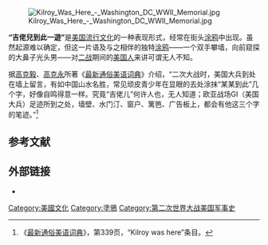 [[File:Kilroy_Was_Here_-_Washington_DC_WWII_Memorial.jpg|thumb]]

'''“吉佬兒到此一遊”'''是[[美国|美国]][[流行文化|流行文化]]的一种表现形式，经常在街头[[涂鸦|涂鸦]]中出现。虽然起源难以确定，但这一片语及与之相伴的独特[[涂鸦|涂鸦]]——一个双手攀墙，向前窥探的大鼻子光头男——对[[二战|二战]]期间的[[美国人|美国人]]来讲可谓无人不知。

据[[高克毅|高克毅]]、[[高克永|高克永]]所著《[[最新通俗美语词典|最新通俗美语词典]]》介绍，“二次大战时，美国大兵到处在墙上留言，有如中国山水名胜，常见顽皮青少年在显眼的去处涂抹“某某到此”几个字，好像自鸣得意一样。究竟“吉佬儿”何许人也，无人知道；欧亚战场GI（美国大兵）足迹所到之处，墙壁、水门汀、窗户、篱笆、广告板上，都会有他这三个字的笔迹。”<ref>《[[最新通俗美语词典|最新通俗美语词典]]》，第339页，“Kilroy was here”条目。</ref>

==参考文献==
{{reflist}}

==外部链接==
* {{commonscat-inline|Kilroy was here}}
[[Category:美國文化|Category:美國文化]]
[[Category:塗鴉|Category:塗鴉]]
[[Category:第二次世界大战美国军事史|Category:第二次世界大战美国军事史]]